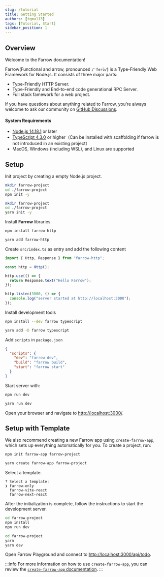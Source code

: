 ```yaml
---
slug: /tutorial
title: Getting Started
authors: [tqma113]
tags: [Tutorial, Start]
sidebar_position: 1
---
```



## Overview

Welcome to the Farrow documentation!

Farrow(Functional and arrow, pronounced `/ˈferō/`) is a Type-Friendly Web Framework for Node.js. It consists of three major parts:

- Type-Friendly HTTP Server.
- Type-Friendly and End-to-end code generational RPC Server.
- Full stack famework for a web project.

If you have questions about anything related to Farrow, you're always welcome to ask our community on [GitHub Discussions](https://github.com/farrow-js/farrow/discussions).

#### System Requirements

- [Node.js 14.18.1](https://nodejs.org) or later
- [TypeScript 4.3.0](https://www.typescriptlang.org) or higher（Can be installed with scaffolding if farrow is not introduced in an existing project）
- MacOS, Windows (including WSL), and Linux are supported

## Setup

Init project by creating a empty Node.js project.

<Tabs groupId="package-tool">
<TabItem value="npm" label="npm">

```bash
mkdir farrow-project
cd ./farrow-project
npm init -y
```

</TabItem>
<TabItem value="yarn" label="Yarn" default>

```bash
mkdir farrow-project
cd ./farrow-project
yarn init -y
```

</TabItem>
</Tabs>

Install **Farrow** libraries

<Tabs groupId="package-tool">
<TabItem value="npm" label="npm">

```bash
npm install farrow-http
```

</TabItem>
<TabItem value="yarn" label="Yarn" default>

```bash
yarn add farrow-http
```

</TabItem>
</Tabs>

Create `src/index.ts` as entry and add the following content

```ts title="src/index.ts"
import { Http, Response } from "farrow-http";

const http = Http();

http.use(() => {
  return Response.text("Hello Farrow");
});

http.listen(3000, () => {
  console.log("server started at http://localhost:3000");
});
```

Install development tools

<Tabs groupId="package-tool">
<TabItem value="npm" label="npm">

```bash
npm install --dev farrow typescript
```

</TabItem>
<TabItem value="yarn" label="Yarn" default>

```bash
yarn add -D farrow typescript
```

</TabItem>
</Tabs>

Add `scripts` in `package.json`

```json title="package.json"
{
  "scripts": {
    "dev": "farrow dev",
    "build": "farrow build",
    "start": "farrow start"
  }
}
```

Start server with:

<Tabs groupId="package-tool">
<TabItem value="npm" label="npm">

```bash
npm run dev
```

</TabItem>
<TabItem value="yarn" label="Yarn" default>

```bash
yarn run dev
```

</TabItem>
</Tabs>

Open your browser and navigate to <http://localhost:3000/>.

## Setup with Template

We also recommend creating a new Farrow app using `create-farrow-app`, which sets up everything automatically for you. To create a project, run:

<Tabs groupId="package-tool">
<TabItem value="npm" label="npm">

```bash
npm init farrow-app farrow-project
```

</TabItem>
<TabItem value="yarn" label="Yarn" default>

```bash
yarn create farrow-app farrow-project
```

</TabItem>
</Tabs>

Select a template.

```
? Select a template:
❯ farrow-only
  farrow-vite-react
  farrow-next-react
```

After the initialization is complete, follow the instructions to start the development server.

<Tabs groupId="package-tool">
<TabItem value="npm" label="npm">

```bash
cd farrow-project
npm install
npm run dev
```

</TabItem>
<TabItem value="yarn" label="Yarn" default>

```bash
cd farrow-project
yarn
yarn dev
```

</TabItem>
</Tabs>

Open Farrow Playground and connect to <http://localhost:3000/api/todo>.

:::info
For more information on how to use `create-farrow-app`, you can review the [`create-farrow-app` documentation](/docs/api/framework/create-farrow-app).
:::
